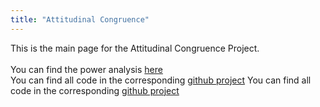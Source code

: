 ```yaml
---
title: "Attitudinal Congruence"
---
```

 
This is the main page for the Attitudinal Congruence Project. <br><br>
You can find the power analysis [here](https://lunafrauhammer.github.io/Attitudinal_Congruence/Power) <br>
You can find all code in the corresponding [github project](https://github.com/lunafrauhammer/Attitudinal_Congruence)
You can find all code in the corresponding [github project](https://github.com/lunafrauhammer/Attitudinal_Congruence)

